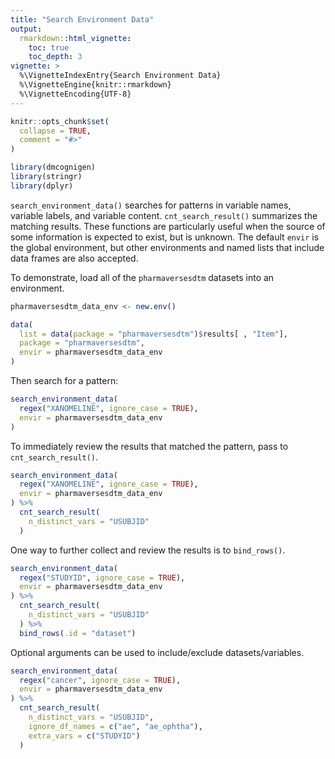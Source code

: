 ```yaml
---
title: "Search Environment Data"
output: 
  rmarkdown::html_vignette:
    toc: true
    toc_depth: 3
vignette: >
  %\VignetteIndexEntry{Search Environment Data}
  %\VignetteEngine{knitr::rmarkdown}
  %\VignetteEncoding{UTF-8}
---
```


```r
knitr::opts_chunk$set(
  collapse = TRUE,
  comment = "#>"
)
```

```r
library(dmcognigen)
library(stringr)
library(dplyr)
```

`search_environment_data()` searches for patterns in variable names, variable labels, and variable content.
`cnt_search_result()` summarizes the matching results.
These functions are particularly useful when the source of some information is expected to exist, but is unknown.
The default `envir` is the global environment, but other environments and named lists that include data frames are also accepted.

To demonstrate, load all of the `pharmaversesdtm` datasets into an environment.
```r
pharmaversesdtm_data_env <- new.env()

data(
  list = data(package = "pharmaversesdtm")$results[ , "Item"], 
  package = "pharmaversesdtm", 
  envir = pharmaversesdtm_data_env
)
```

Then search for a pattern:
```r
search_environment_data(
  regex("XANOMELINE", ignore_case = TRUE),
  envir = pharmaversesdtm_data_env
)
```

To immediately review the results that matched the pattern, pass to `cnt_search_result()`.
```r
search_environment_data(
  regex("XANOMELINE", ignore_case = TRUE),
  envir = pharmaversesdtm_data_env
) %>% 
  cnt_search_result(
    n_distinct_vars = "USUBJID"
  )
```

One way to further collect and review the results is to `bind_rows()`.
```r
search_environment_data(
  regex("STUDYID", ignore_case = TRUE),
  envir = pharmaversesdtm_data_env
) %>% 
  cnt_search_result(
    n_distinct_vars = "USUBJID"
  ) %>% 
  bind_rows(.id = "dataset")
```

Optional arguments can be used to include/exclude datasets/variables.
```r
search_environment_data(
  regex("cancer", ignore_case = TRUE),
  envir = pharmaversesdtm_data_env
) %>% 
  cnt_search_result(
    n_distinct_vars = "USUBJID",
    ignore_df_names = c("ae", "ae_ophtha"),
    extra_vars = c("STUDYID")
  )
```
